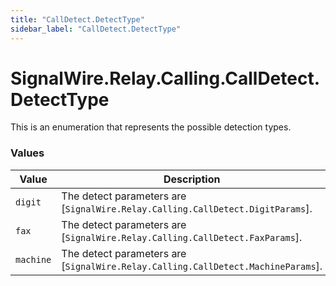 ```yaml
---
title: "CallDetect.DetectType"
sidebar_label: "CallDetect.DetectType"
---
```


# SignalWire.Relay.Calling.CallDetect.DetectType

This is an enumeration that represents the possible detection types.

### Values

| Value | Description |
| ----- | ----------- |
| `digit` | The detect parameters are [`SignalWire.Relay.Calling.CallDetect.DigitParams`]. |
| `fax` | The detect parameters are [`SignalWire.Relay.Calling.CallDetect.FaxParams`]. |
| `machine` | The detect parameters are [`SignalWire.Relay.Calling.CallDetect.MachineParams`]. |